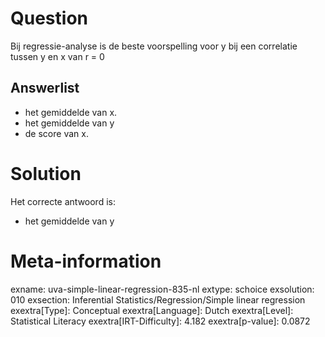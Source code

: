 Question
========

Bij regressie-analyse is de beste voorspelling voor y bij een correlatie
tussen y en x van r = 0

Answerlist
----------

* het gemiddelde van x.
* het gemiddelde van y
* de score van x.

Solution
========

Het correcte antwoord is: 

* het gemiddelde van y

Meta-information
================
exname: uva-simple-linear-regression-835-nl
extype: schoice
exsolution: 010
exsection: Inferential Statistics/Regression/Simple linear regression
exextra[Type]: Conceptual
exextra[Language]: Dutch
exextra[Level]: Statistical Literacy
exextra[IRT-Difficulty]: 4.182
exextra[p-value]: 0.0872
